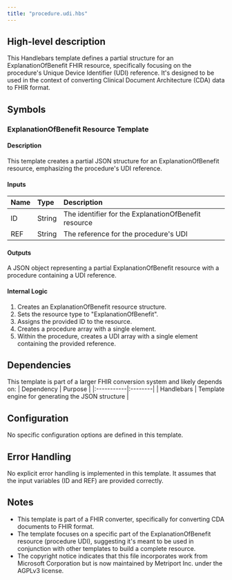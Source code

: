 ```yaml
---
title: "procedure.udi.hbs"
---
```


## High-level description
This Handlebars template defines a partial structure for an ExplanationOfBenefit FHIR resource, specifically focusing on the procedure's Unique Device Identifier (UDI) reference. It's designed to be used in the context of converting Clinical Document Architecture (CDA) data to FHIR format.

## Symbols

### ExplanationOfBenefit Resource Template
#### Description
This template creates a partial JSON structure for an ExplanationOfBenefit resource, emphasizing the procedure's UDI reference.

#### Inputs
| Name | Type | Description |
|:-----|:-----|:------------|
| ID   | String | The identifier for the ExplanationOfBenefit resource |
| REF  | String | The reference for the procedure's UDI |

#### Outputs
A JSON object representing a partial ExplanationOfBenefit resource with a procedure containing a UDI reference.

#### Internal Logic
1. Creates an ExplanationOfBenefit resource structure.
2. Sets the resource type to "ExplanationOfBenefit".
3. Assigns the provided ID to the resource.
4. Creates a procedure array with a single element.
5. Within the procedure, creates a UDI array with a single element containing the provided reference.

## Dependencies
This template is part of a larger FHIR conversion system and likely depends on:
| Dependency | Purpose |
|:-----------|:--------|
| Handlebars | Template engine for generating the JSON structure |

## Configuration
No specific configuration options are defined in this template.

## Error Handling
No explicit error handling is implemented in this template. It assumes that the input variables (ID and REF) are provided correctly.

## Notes
- This template is part of a FHIR converter, specifically for converting CDA documents to FHIR format.
- The template focuses on a specific part of the ExplanationOfBenefit resource (procedure UDI), suggesting it's meant to be used in conjunction with other templates to build a complete resource.
- The copyright notice indicates that this file incorporates work from Microsoft Corporation but is now maintained by Metriport Inc. under the AGPLv3 license.
